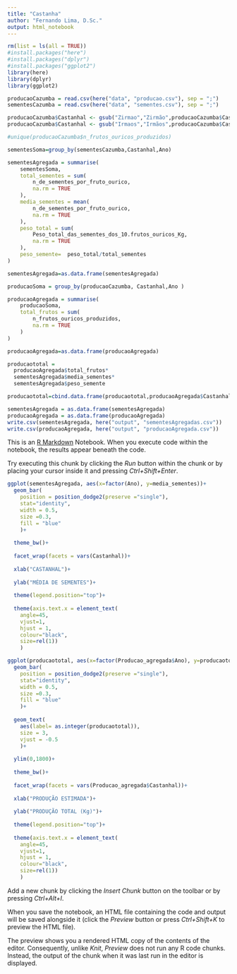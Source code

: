 ```yaml
---
title: "Castanha"
author: "Fernando Lima, D.Sc."
output: html_notebook
---
```


```r
rm(list = ls(all = TRUE))
#install.packages("here")
#install.packages("dplyr")
#install.packages("ggplot2")
library(here)
library(dplyr)
library(ggplot2)
```

```r
producaoCazumba = read.csv(here("data", "producao.csv"), sep = ";")
sementesCazumba = read.csv(here("data", "sementes.csv"), sep = ";")
```

```r
producaoCazumba$Castanhal <- gsub("Zirmao","Zirmão",producaoCazumba$Castanhal)
producaoCazumba$Castanhal <- gsub("Irmaos","Irmãos",producaoCazumba$Castanhal)

#unique(producaoCazumba$n_frutos_ouricos_produzidos)
```

```r

sementesSoma=group_by(sementesCazumba,Castanhal,Ano)

sementesAgregada = summarise(
    sementesSoma,
    total_sementes = sum(
        n_de_sementes_por_fruto_ourico,
        na.rm = TRUE
    ),
    media_sementes = mean(
        n_de_sementes_por_fruto_ourico,
        na.rm = TRUE
    ),
    peso_total = sum(
        Peso_total_das_sementes_dos_10.frutos_ouricos_Kg,
        na.rm = TRUE
    ),
    peso_semente=  peso_total/total_sementes
)

sementesAgregada=as.data.frame(sementesAgregada)

producaoSoma = group_by(producaoCazumba, Castanhal,Ano )

producaoAgregada = summarise(
    producaoSoma,
    total_frutos = sum(
        n_frutos_ouricos_produzidos,
        na.rm = TRUE
    )
)

producaoAgregada=as.data.frame(producaoAgregada)

producaototal = 
  producaoAgregada$total_frutos*
  sementesAgregada$media_sementes*
  sementesAgregada$peso_semente

producaototal=cbind.data.frame(producaototal,producaoAgregada$Castanhal,producaoAgregada$Ano)

```

```r
sementesAgregada = as.data.frame(sementesAgregada)
producaoAgregada = as.data.frame(producaoAgregada)
write.csv(sementesAgregada, here("output", "sementesAgregadas.csv"))
write.csv(producaoAgregada, here("output", "producaoAgregada.csv"))
```

This is an [R Markdown](http://rmarkdown.rstudio.com) Notebook. When you execute code within the notebook, the results appear beneath the code.

Try executing this chunk by clicking the *Run* button within the chunk or by placing your cursor inside it and pressing *Ctrl+Shift+Enter*.


```r
ggplot(sementesAgregada, aes(x=factor(Ano), y=media_sementes))+
  geom_bar(
    position = position_dodge2(preserve ="single"),
    stat="identity",
    width = 0.5,
    size =0.3,
    fill = "blue"
    )+
  
  theme_bw()+
  
  facet_wrap(facets = vars(Castanhal))+
  
  xlab("CASTANHAL")+
  
  ylab("MÉDIA DE SEMENTES")+
  
  theme(legend.position="top")+
  
  theme(axis.text.x = element_text(
    angle=45,
    vjust=1,
    hjust = 1,
    colour="black",
    size=rel(1))
    )
```


```r
ggplot(producaototal, aes(x=factor(Producao_agregada$Ano), y=producaototal))+
  geom_bar(
    position = position_dodge2(preserve ="single"),
    stat="identity",
    width = 0.5,
    size =0.3,
    fill = "blue"
    )+
  
  geom_text(
    aes(label= as.integer(producaototal)),
    size = 3,
    vjust = -0.5
    )+
  
  ylim(0,1800)+
  
  theme_bw()+
  
  facet_wrap(facets = vars(Producao_agregada$Castanhal))+
  
  xlab("PRODUÇÃO ESTIMADA")+
  
  ylab("PRODUÇÃO TOTAL (Kg)")+
  
  theme(legend.position="top")+
  
  theme(axis.text.x = element_text(
    angle=45,
    vjust=1,
    hjust = 1,
    colour="black",
    size=rel(1))
    )
```
Add a new chunk by clicking the *Insert Chunk* button on the toolbar or by pressing *Ctrl+Alt+I*.

When you save the notebook, an HTML file containing the code and output will be saved alongside it (click the *Preview* button or press *Ctrl+Shift+K* to preview the HTML file).

The preview shows you a rendered HTML copy of the contents of the editor. Consequently, unlike *Knit*, *Preview* does not run any R code chunks. Instead, the output of the chunk when it was last run in the editor is displayed.
